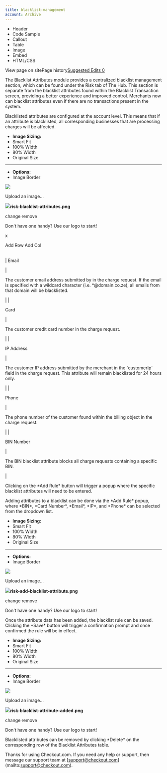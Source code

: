 ```yaml
---
title: blacklist-management
account: Archive
---
```


*   Header
*   Code Sample
*   Callout
*   Table
*   Image
*   Embed
*   HTML/CSS

View page on sitePage history[Suggested Edits 0](/project/checkoutdocs-legacy/v1.9/suggested)

The Blacklist Attributes module provides a centralized blacklist management section, which can be found under the Risk tab of The Hub. This section is separate from the blacklist attributes found within the Blacklist Transaction screen, providing a better experience and improved control. Merchants now can blacklist attributes even if there are no transactions present in the system. 

Blacklisted attributes are configured at the account level. This means that if an attribute is blacklisted, all corresponding businesses that are processing charges will be affected. 

*   **Image Sizing:**
*    Smart Fit
*    100% Width
*    80% Width
*    Original Size
*   * * *
    
*   **Options:**
*    Image Border

![](https://files.readme.io/5f88a5f-risk-blacklist-attributes.png)

Upload an image...

![](https://files.readme.io/5f88a5f-risk-blacklist-attributes.png)**risk-blacklist-attributes.png**

change·remove

Don't have one handy? Use our logo to start!

 x     

Add Row Add Col

|  |  |
| --- | --- |
| 
Email 

 | 

The customer email address submitted by in the charge request. <span class="table-info">If the email is specified with a wildcard character (i.e. \*@domain.co.ze), all emails from that domain will be blacklisted.</span> 

 |
| 

Card 

 | 

The customer credit card number in the charge request. 

 |
| 

IP Address 

 | 

The customer IP address submitted by the merchant in the \`customerIp\` field in the charge request. <span class="table-info">This attribute will remain blacklisted for 24 hours only.</span> 

 |
| 

Phone 

 | 

The phone number of the customer found within the billing object in the charge request. 

 |
| 

BIN Number 

 | 

The BIN blacklist attribute blocks all charge requests containing a specific BIN. 

 |

Clicking on the \*Add Rule\* button will trigger a popup where the specific blacklist attributes will need to be entered. 

Adding attributes to a blacklist can be done via the \*Add Rule\* popup, where \*BIN\*, \*Card Number\*, \*Email\*, \*IP\*, and \*Phone\* can be selected from the dropdown list. 

*   **Image Sizing:**
*    Smart Fit
*    100% Width
*    80% Width
*    Original Size
*   * * *
    
*   **Options:**
*    Image Border

![](https://files.readme.io/82ec357-risk-add-blacklist-attribute.png)

Upload an image...

![](https://files.readme.io/82ec357-risk-add-blacklist-attribute.png)**risk-add-blacklist-attribute.png**

change·remove

Don't have one handy? Use our logo to start!

Once the attribute data has been added, the blacklist rule can be saved. Clicking the \*Save\* button will trigger a confirmation prompt and once confirmed the rule will be in effect. 

*   **Image Sizing:**
*    Smart Fit
*    100% Width
*    80% Width
*    Original Size
*   * * *
    
*   **Options:**
*    Image Border

![](https://files.readme.io/76acd21-risk-blacklist-attribute-added.png)

Upload an image...

![](https://files.readme.io/76acd21-risk-blacklist-attribute-added.png)**risk-blacklist-attribute-added.png**

change·remove

Don't have one handy? Use our logo to start!

Blacklisted attributes can be removed by clicking \*Delete\* on the corresponding row of the Blacklist Attributes table. 

Thanks for using Checkout.com. If you need any help or support, then message our support team at \[support@checkout.com\](mailto:support@checkout.com).